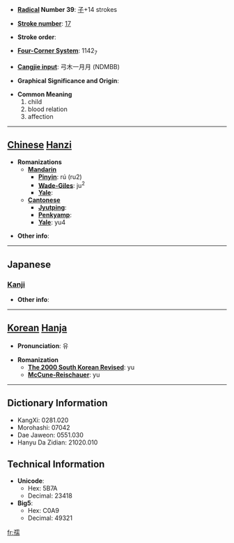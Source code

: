 * '''[[Wiktionary:Chinese radical index| Radical]] Number 39''': [[Wiktionary:Chinese radical index 子|子]]+14 strokes

* '''[[Wiktionary:Chinese total strokes index|Stroke number]]''': [[Wiktionary:Chinese total strokes index 17|17]]

* '''Stroke order''': 

* '''[[Wiktionary:Chinese four corner index|Four-Corner System]]''': 1142<sub>7</sub>

* '''[[Wiktionary:Chinese Cangjie index|Cangjie input]]''': 弓木一月月 (NDMBB)

* '''Graphical Significance and Origin''': 

* '''Common Meaning'''
*#child
*# blood relation
*# affection


----

== [[Chinese]] [[Hanzi]] ==

* '''Romanizations'''
** '''[[Mandarin]]'''
*** '''[[Pinyin]]''': rú (ru2)
*** '''[[Wade-Giles]]''': ju<sup>2</sup>
*** '''[[Yale]]''': 
** '''[[Cantonese]]'''
*** '''[[Jyutping]]''':
*** '''[[Penkyamp]]''': 
*** '''[[Yale]]''': yu4

* '''Other info''': 

----

==Japanese==
===[[Kanji]]===
{{kanji|on readings=[[じゅ]] (ju)
|kun readings=[[ちのみご]] (chinomigo), [[おさない]] (osanai)
}}

* '''Other info''':  

----

== [[Korean]] [[Hanja]] ==

* '''Pronunciation''': 유

* '''Romanization'''
** '''[[The 2000 South Korean Revised Romanization|The 2000 South Korean Revised]]''': yu
** '''[[McCune-Reischauer]]''': yu

----

== Dictionary Information ==

* KangXi: 0281.020
* Morohashi: 07042
* Dae Jaweon: 0551.030
* Hanyu Da Zidian: 21020.010

== Technical Information ==

* '''Unicode''':
** Hex: 5B7A
** Decimal: 23418
* '''Big5''':
** Hex: C0A9
** Decimal: 49321

[[fr:孺]]